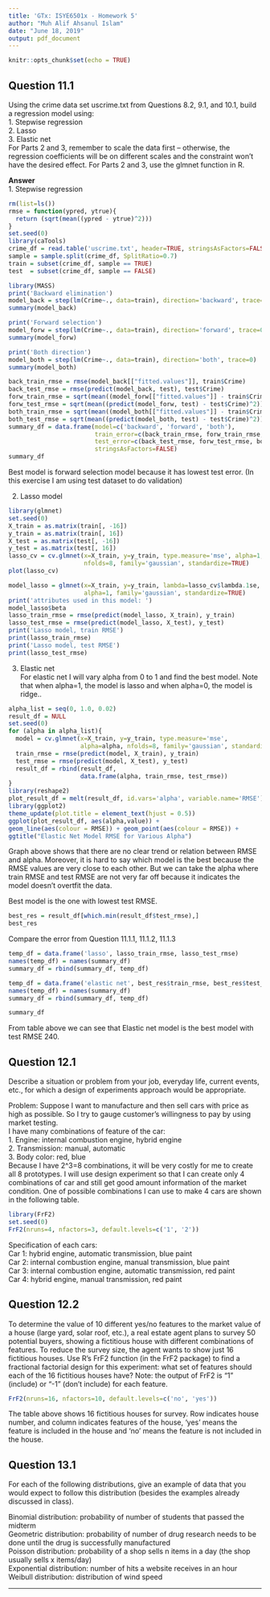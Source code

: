 ```yaml
---
title: 'GTx: ISYE6501x - Homework 5'
author: "Muh Alif Ahsanul Islam"
date: "June 18, 2019"
output: pdf_document
---
```


```r
knitr::opts_chunk$set(echo = TRUE)
```

## Question 11.1
Using the crime data set uscrime.txt from Questions 8.2, 9.1, and 10.1, build a regression model using:  
1. Stepwise regression  
2. Lasso  
3. Elastic net  
For Parts 2 and 3, remember to scale the data first – otherwise, the regression coefficients will be on different scales and the constraint won’t have the desired effect. For Parts 2 and 3, use the glmnet function in R.  

**Answer**  
1. Stepwise regression

```r
rm(list=ls())
rmse = function(ypred, ytrue){
  return (sqrt(mean((ypred - ytrue)^2)))
}
set.seed(0)
library(caTools)
crime_df = read.table('uscrime.txt', header=TRUE, stringsAsFactors=FALSE)
sample = sample.split(crime_df, SplitRatio=0.7)
train = subset(crime_df, sample == TRUE)
test  = subset(crime_df, sample == FALSE)

library(MASS)
print('Backward elimination')
model_back = step(lm(Crime~., data=train), direction='backward', trace=0)
summary(model_back)

print('Forward selection')
model_forw = step(lm(Crime~., data=train), direction='forward', trace=0)
summary(model_forw)

print('Both direction')
model_both = step(lm(Crime~., data=train), direction='both', trace=0)
summary(model_both)
```
```r
back_train_rmse = rmse(model_back[["fitted.values"]], train$Crime)
back_test_rmse = rmse(predict(model_back, test), test$Crime)
forw_train_rmse = sqrt(mean((model_forw[["fitted.values"]] - train$Crime)^2))
forw_test_rmse = sqrt(mean((predict(model_forw, test) - test$Crime)^2))
both_train_rmse = sqrt(mean((model_both[["fitted.values"]] - train$Crime)^2))
both_test_rmse = sqrt(mean((predict(model_both, test) - test$Crime)^2))
summary_df = data.frame(model=c('backward', 'forward', 'both'),
                        train_error=c(back_train_rmse, forw_train_rmse, both_train_rmse),
                        test_error=c(back_test_rmse, forw_test_rmse, both_test_rmse),
                        stringsAsFactors=FALSE)
summary_df
```

Best model is forward selection model because it has lowest test error. (In this exercise I am using test dataset to do validation)  

2. Lasso model
```r
library(glmnet)
set.seed(0)
X_train = as.matrix(train[, -16])
y_train = as.matrix(train[, 16])
X_test = as.matrix(test[, -16])
y_test = as.matrix(test[, 16])
lasso_cv = cv.glmnet(x=X_train, y=y_train, type.measure='mse', alpha=1, 
                     nfolds=8, family='gaussian', standardize=TRUE)
plot(lasso_cv)
```



```r
model_lasso = glmnet(x=X_train, y=y_train, lambda=lasso_cv$lambda.1se, 
                     alpha=1, family='gaussian', standardize=TRUE)
print('attributes used in this model: ')
model_lasso$beta
lasso_train_rmse = rmse(predict(model_lasso, X_train), y_train)
lasso_test_rmse = rmse(predict(model_lasso, X_test), y_test)
print('Lasso model, train RMSE')
print(lasso_train_rmse)
print('Lasso model, test RMSE')
print(lasso_test_rmse)
```

3. Elastic net  
For elastic net I will vary alpha from 0 to 1 and find the best model. Note that when alpha=1, the model is lasso and when alpha=0, the model is ridge..

```r
alpha_list = seq(0, 1.0, 0.02)
result_df = NULL
set.seed(0)
for (alpha in alpha_list){
  model = cv.glmnet(x=X_train, y=y_train, type.measure='mse', 
                    alpha=alpha, nfolds=8, family='gaussian', standardize=TRUE)
  train_rmse = rmse(predict(model, X_train), y_train)
  test_rmse = rmse(predict(model, X_test), y_test)
  result_df = rbind(result_df,
                    data.frame(alpha, train_rmse, test_rmse))
}
library(reshape2)
plot_result_df = melt(result_df, id.vars='alpha', variable.name='RMSE')
library(ggplot2)
theme_update(plot.title = element_text(hjust = 0.5))
ggplot(plot_result_df, aes(alpha,value)) +
geom_line(aes(colour = RMSE)) + geom_point(aes(colour = RMSE)) +
ggtitle("Elastic Net Model RMSE for Various Alpha")
```
Graph above shows that there are no clear trend or relation between RMSE and alpha. Moreover, it is hard to say which model is the best because the RMSE values are very close to each other. But we can take the alpha where train RMSE and test RMSE are not very far off because it indicates the model doesn't overtfit the data.  

Best model is the one with lowest test RMSE.

```r
best_res = result_df[which.min(result_df$test_rmse),]
best_res
```

Compare the error from Question 11.1.1, 11.1.2, 11.1.3

```r
temp_df = data.frame('lasso', lasso_train_rmse, lasso_test_rmse)
names(temp_df) = names(summary_df)
summary_df = rbind(summary_df, temp_df)

temp_df = data.frame('elastic net', best_res$train_rmse, best_res$test_rmse)
names(temp_df) = names(summary_df)
summary_df = rbind(summary_df, temp_df)

summary_df
```


From table above we can see that Elastic net model is the best model with test RMSE 240.

\newpage

## Question 12.1
Describe a situation or problem from your job, everyday life, current events, etc., for which a design of
experiments approach would be appropriate.  

Problem: Suppose I want to manufacture and then sell cars with price as high as possible. So I try to gauge customer's willingness to pay by using market testing.  
I have many combinations of feature of the car:  
1. Engine: internal combustion engine, hybrid engine  
2. Transmission: manual, automatic  
3. Body color: red, blue  
Because I have 2^3=8 combinations, it will be very costly for me to create all 8 prototypes. I will use design experiment so that I can create only 4 combinations of car and still get good amount information of the market condition. One of possible combinations I can use to make 4 cars are shown in the following table.

```r
library(FrF2)
set.seed(0)
FrF2(nruns=4, nfactors=3, default.levels=c('1', '2'))
```
Specification of each cars:  
Car 1: hybrid engine, automatic transmission, blue paint  
Car 2: internal combustion engine, manual transmission, blue paint  
Car 3: internal combustion engine, automatic transmission, red paint  
Car 4: hybrid engine, manual transmission, red paint  


## Question 12.2
To determine the value of 10 different yes/no features to the market value of a house (large yard, solar roof, etc.), a real estate agent plans to survey 50 potential buyers, showing a fictitious house with different combinations of features. To reduce the survey size, the agent wants to show just 16 fictitious houses. Use R’s FrF2 function (in the FrF2 package) to find a fractional factorial design for this experiment: what set of features should each of the 16 fictitious houses have? Note: the output of FrF2 is “1” (include) or “-1” (don’t include) for each feature.

```r
FrF2(nruns=16, nfactors=10, default.levels=c('no', 'yes'))

```
The table above shows 16 fictitious houses for survey. Row indicates house number, and column indicates features of the house, 'yes' means the feature is included in the house and 'no' means the feature is not included in the house.



## Question 13.1
For each of the following distributions, give an example of data that you would expect to follow this
distribution (besides the examples already discussed in class).  

Binomial distribution: probability of number of students that passed the midterm   
Geometric distribution: probability of number of drug research needs to be done until the drug is successfully manufactured  
Poisson distribution: probability of a shop sells n items in a day (the shop usually sells x items/day)  
Exponential distribution: number of hits a website receives in an hour  
Weibull distribution: distribution of wind speed  

---















